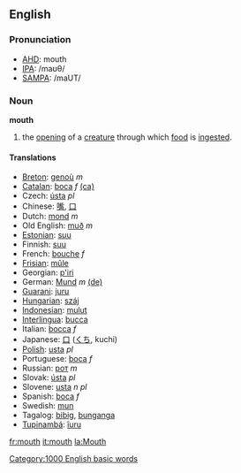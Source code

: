 ==English==
===Pronunciation===
*[[w:AHD|AHD]]: mouth
*[[w:IPA|IPA]]: /maʊθ/
*[[w:SAMPA|SAMPA]]: /maUT/

=== Noun ===
'''mouth'''

#the [[opening]] of a [[creature]] through which [[food]] is [[ingest]]ed.

==== Translations ====
*[[Breton]]: [[genoù]] ''m''
*[[Catalan]]: [[boca]] ''f'' [[:ca:boca|(ca)]]
*Czech: [[ústa]]  ''pl''
*Chinese: [[嘴]], [[口]]
*Dutch: [[mond]] ''m''
*Old English: [[muð]] ''m''
*[[Estonian]]: [[suu]]
*Finnish: [[suu]]
*French: [[bouche]] ''f''
*[[Frisian]]: [[mûle]]
*Georgian: [[p'iri]]
*German: [[Mund]] ''m'' [[:de:Mund|(de)]]
*[[Guarani]]: [[juru]]
*[[Hungarian]]: [[száj]]
*[[Indonesian]]: [[mulut]]
*[[Interlingua]]: [[bucca]]
*Italian: [[bocca]] ''f''
*Japanese: [[口]] ([[くち]], kuchi)
*[[Polish]]: [[usta]] ''pl''
*Portuguese: [[boca]] ''f''
*Russian: [[рoт]]  ''m''
*Slovak: [[ústa]]  ''pl''
*Slovene: [[usta]] ''n pl''
*Spanish: [[boca]] ''f''
*Swedish: [[mun]]
*Tagalog: [[bibig]], [[bunganga]]
*[[Tupinambá]]: [[îuru]]

[[fr:mouth]]
[[it:mouth]]
[[la:Mouth]]
[[Category:1000 English basic words]]